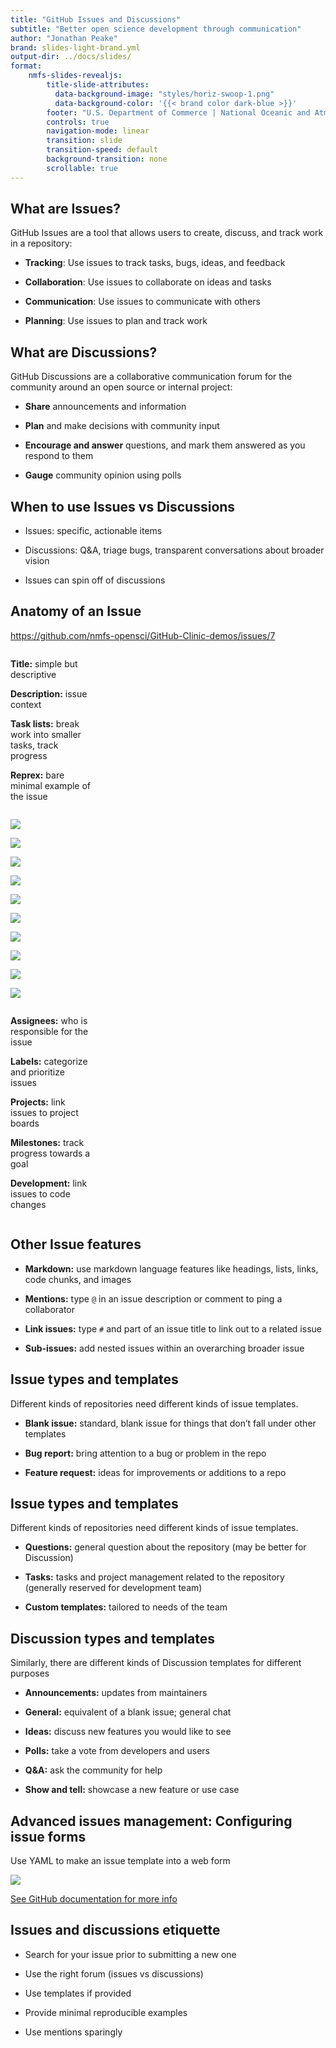 ```yaml
---
title: "GitHub Issues and Discussions"
subtitle: "Better open science development through communication"
author: "Jonathan Peake"
brand: slides-light-brand.yml
output-dir: ../docs/slides/
format: 
    nmfs-slides-revealjs: 
        title-slide-attributes:
          data-background-image: "styles/horiz-swoop-1.png"
          data-background-color: '{{< brand color dark-blue >}}'
        footer: "U.S. Department of Commerce | National Oceanic and Atmospheric Administration | National Marine Fisheries Service"
        controls: true
        navigation-mode: linear
        transition: slide
        transition-speed: default
        background-transition: none
        scrollable: true
---
```


## What are Issues?

GitHub Issues are a tool that allows users to create, discuss, and track work in a repository: 

-   **Tracking**: Use issues to track tasks, bugs, ideas, and feedback 

-   **Collaboration**: Use issues to collaborate on ideas and tasks 

-   **Communication**: Use issues to communicate with others 

-   **Planning**: Use issues to plan and track work

## What are Discussions?

GitHub Discussions are a collaborative communication forum for the community around an open source or internal project:

-   **Share** announcements and information

-   **Plan** and make decisions with community input

-   **Encourage and answer** questions, and mark them answered as you respond to them

-   **Gauge** community opinion using polls

## When to use Issues vs Discussions

-   Issues: specific, actionable items

-   Discussions: Q&A, triage bugs, transparent conversations about broader vision

-   Issues can spin off of discussions

## Anatomy of an Issue {.smaller}

<https://github.com/nmfs-opensci/GitHub-Clinic-demos/issues/7>

::::::: {.column width="26%" display="flex"}
::: {.fragment fragment-index="1"}
**Title:** simple but descriptive
:::

::: {.fragment fragment-index="2"}
**Description:** issue context
:::

::: {.fragment fragment-index="3"}
**Task lists:** break work into smaller tasks, track progress
:::

::: {.fragment fragment-index="4"}
**Reprex:** bare minimal example of the issue
:::
:::::::

:::: {.column width="48%"}
::: r-stack
![](images/example-issue.png)

![](images/example-issue-title.png){.fragment fragment-index="1"}

![](images/example-issue-description.png){.fragment fragment-index="2"}

![](images/example-issue-tasks.png){.fragment fragment-index="3"}

![](images/example-issue-reprex.png){.fragment fragment-index="4"}

![](images/example-issue-assign.png){.fragment fragment-index="5"}

![](images/example-issue-labels.png){.fragment fragment-index="6"}

![](images/example-issue-projects.png){.fragment fragment-index="7"}

![](images/example-issue-milestones.png){.fragment fragment-index="8"}

![](images/example-issue-development.png){.fragment fragment-index="9"}
:::
::::

:::::::: {.column width="26%" display="flex"}
::: {.fragment fragment-index="5"}
**Assignees:** who is responsible for the issue
:::

::: {.fragment fragment-index="6"}
**Labels:** categorize and prioritize issues
:::

::: {.fragment fragment-index="7"}
**Projects:** link issues to project boards
:::

::: {.fragment fragment-index="8"}
**Milestones:** track progress towards a goal
:::

::: {.fragment fragment-index="9"}
**Development:** link issues to code changes
:::
::::::::

## Other Issue features

-   **Markdown:** use markdown language features like headings, lists, links, code chunks, and images

-   **Mentions:** type `@` in an issue description or comment to ping a collaborator

-   **Link issues:** type `#` and part of an issue title to link out to a related issue

-   **Sub-issues:** add nested issues within an overarching broader issue

## Issue types and templates {auto-animate="true"}

Different kinds of repositories need different kinds of issue templates.

-   **Blank issue:** standard, blank issue for things that don't fall under other templates

-   **Bug report:** bring attention to a bug or problem in the repo

-   **Feature request:** ideas for improvements or additions to a repo

## Issue types and templates {auto-animate="true"}

Different kinds of repositories need different kinds of issue templates.

-   **Questions:** general question about the repository (may be better for Discussion)

-   **Tasks:** tasks and project management related to the repository (generally reserved for development team)

-   **Custom templates:** tailored to needs of the team

## Discussion types and templates

Similarly, there are different kinds of Discussion templates for different purposes

-   **Announcements:** updates from maintainers

-   **General:** equivalent of a blank issue; general chat

-   **Ideas:** discuss new features you would like to see

-   **Polls:** take a vote from developers and users

-   **Q&A:** ask the community for help

-   **Show and tell:** showcase a new feature or use case

## Advanced issues management: Configuring issue forms

Use YAML to make an issue template into a web form

![](images/paste-91.png)

[See GitHub documentation for more info](https://docs.github.com/en/communities/using-templates-to-encourage-useful-issues-and-pull-requests/syntax-for-issue-forms)

## Issues and discussions etiquette

-   Search for your issue prior to submitting a new one

-   Use the right forum (issues vs discussions)

-   Use templates if provided

-   Provide minimal reproducible examples

-   Use mentions sparingly